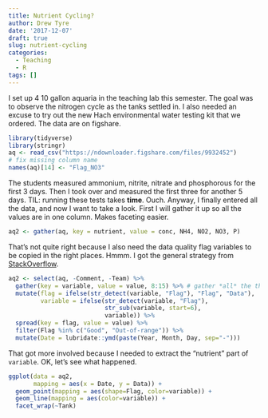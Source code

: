 ```yaml
---
title: Nutrient Cycling?
author: Drew Tyre
date: '2017-12-07'
draft: true
slug: nutrient-cycling
categories:
  - Teaching
  - R
tags: []
---
```


I set up 4 10 gallon aquaria in the teaching lab this semester. The goal was to observe the nitrogen cycle as the tanks settled in. I also needed an excuse to try out the new Hach environmental water testing kit that we ordered. The data are on figshare.

```r
library(tidyverse)
library(stringr)
aq <- read_csv("https://ndownloader.figshare.com/files/9932452")
# fix missing column name
names(aq)[14] <- "Flag_NO3"
```

The students measured ammonium, nitrite, nitrate and phosphorous for the first 3 days. Then I took over and measured the first three for another 5 days. TIL: running these tests takes **time**. Ouch. Anyway, I finally entered all the data, and now I want to take a look. First I will gather it up so all the values are in one column. Makes faceting easier. 

```r
aq2 <- gather(aq, key = nutrient, value = conc, NH4, NO2, NO3, P)
```

That's not quite right because I also need the data quality flag variables to be copied in the right places. Hmmm. I got the general strategy from [StackOverflow](https://stackoverflow.com/questions/23945350/reshaping-wide-to-long-with-multiple-values-columns?noredirect=1&lq=1).

```r
aq2 <- select(aq, -Comment, -Team) %>% 
  gather(key = variable, value = value, 8:15) %>% # gather *all* the things
  mutate(flag = ifelse(str_detect(variable, "Flag"), "Flag", "Data"),
         variable = ifelse(str_detect(variable, "Flag"), 
                           str_sub(variable, start=6), 
                           variable)) %>% 
  spread(key = flag, value = value) %>%
  filter(Flag %in% c("Good", "Out-of-range")) %>%
  mutate(Date = lubridate::ymd(paste(Year, Month, Day, sep="-")))
```

That got more involved because I needed to extract the "nutrient" part of `variable`. OK, let's see what happened. 

```r
ggplot(data = aq2,
       mapping = aes(x = Date, y = Data)) + 
  geom_point(mapping = aes(shape=Flag, color=variable)) + 
  geom_line(mapping = aes(color=variable)) +
  facet_wrap(~Tank)
```

